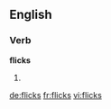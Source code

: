 ==English==

===Verb===
'''flicks'''

# {{third-person singular of|[[flick]]}}

[[de:flicks]]
[[fr:flicks]]
[[vi:flicks]]